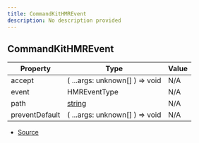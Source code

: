 ```yaml
---
title: CommandKitHMREvent
description: No description provided
---
```


## CommandKitHMREvent

| Property | Type | Value |
| ----------- | ----------- | ----------- |
| accept | (   ...args: unknown\[] ) => void | N/A |
| event | HMREventType | N/A |
| path | [string](https://developer.mozilla.org/en-US/docs/Web/JavaScript/Reference/Global_Objects/String) | N/A |
| preventDefault | (   ...args: unknown\[] ) => void | N/A |


- [Source](https://github.com/underctrl-io/commandkit/blob/e7997746676c2b18be64230c918cb998973d18b5/packages/commandkit/src/utils/dev-hooks.ts#L11)